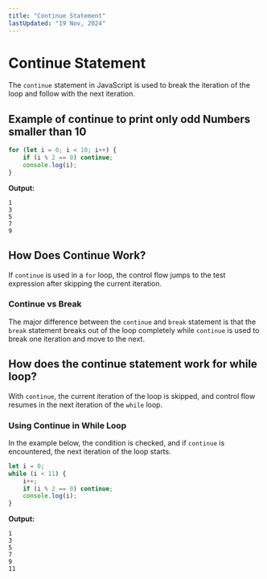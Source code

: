 ```yaml
---
title: "Continue Statement"
lastUpdated: "19 Nov, 2024"
---
```



# Continue Statement

The `continue` statement in JavaScript is used to break the iteration of the loop and follow with the next iteration.

## Example of continue to print only odd Numbers smaller than 10

```javascript
for (let i = 0; i < 10; i++) {
    if (i % 2 == 0) continue;
    console.log(i);
}
```

**Output:**
```
1
3
5
7
9
```

## How Does Continue Work?
If `continue` is used in a `for` loop, the control flow jumps to the test expression after skipping the current iteration.

### Continue vs Break
The major difference between the `continue` and `break` statement is that the `break` statement breaks out of the loop completely while `continue` is used to break one iteration and move to the next.

## How does the continue statement work for while loop? 
With `continue`, the current iteration of the loop is skipped, and control flow resumes in the next iteration of the `while` loop.

### Using Continue in While Loop
In the example below, the condition is checked, and if `continue` is encountered, the next iteration of the loop starts.

```javascript
let i = 0;
while (i < 11) {
    i++;
    if (i % 2 == 0) continue;
    console.log(i);
}
```

**Output:**
```
1
3
5
7
9
11

